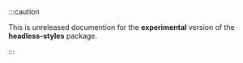 :::caution

This is unreleased documention for the <strong>experimental</strong> version of the <strong>headless-styles</strong> package.

:::
